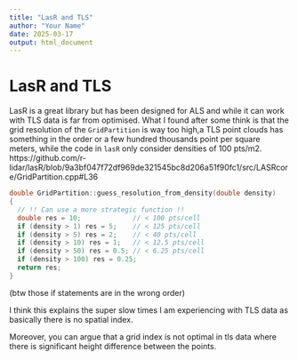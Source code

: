 ```yaml
---
title: "LasR and TLS"
author: "Your Name"
date: 2025-03-17
output: html_document
---
```


# LasR and TLS

LasR is a great library but has been designed for ALS and while it can work with TLS data is far from optimised.
What I found after some think is that the grid resolution of the `GridPartition` is way too high,a TLS point clouds has something in the order or a few hundred thousands point per square meters, while the code in `lasR` only consider densities of 100 pts/m2. https://github.com/r-lidar/lasR/blob/9a3bf047f72df969de321545bc8d206a51f90fc1/src/LASRcore/GridPartition.cpp#L36
```cpp
double GridPartition::guess_resolution_from_density(double density)
{
  // !! Can use a more strategic function !!
  double res = 10;             // < 100 pts/cell
  if (density > 1) res = 5;    // < 125 pts/cell
  if (density > 5) res = 2;    // < 40 pts/cell
  if (density > 10) res = 1;   // < 12.5 pts/cell
  if (density > 50) res = 0.5; // < 6.25 pts/cell
  if (density > 100) res = 0.25;
  return res;
}
```
(btw those if statements are in the wrong order)

I think this explains the super slow times I am experiencing with TLS data as basically there is no spatial index.

Moreover, you can argue that a grid index is not optimal in tls data where there is significant height difference between the points.
